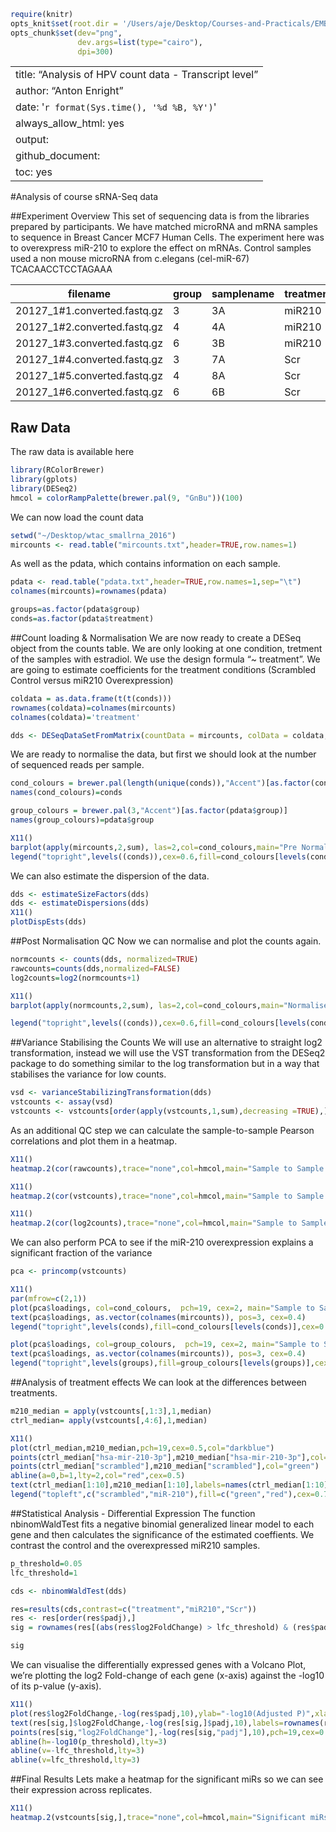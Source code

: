 ```r
require(knitr)
opts_knit$set(root.dir = '/Users/aje/Desktop/Courses-and-Practicals/EMBO_Greece_2017/miR_210_Experiment')
opts_chunk$set(dev="png", 
               dev.args=list(type="cairo"),
               dpi=300)

```

---
title: "Analysis of HPV count data - Transcript level"
author: "Anton Enright"
date: \'`r format(Sys.time(), '%d %B, %Y')`\'
always_allow_html: yes
output:
 github_document:
    toc: yes
---




#Analysis of course sRNA-Seq data

##Experiment Overview
This set of sequencing data is from the libraries prepared by participants. We have matched microRNA and mRNA samples to sequence in Breast Cancer MCF7 Human Cells. The experiment here was to overexpress miR-210 to explore the effect on mRNAs. Control samples used a non mouse microRNA from c.elegans (cel-miR-67) TCACAACCTCCTAGAAA


filename|group|samplename|treatment|fullname|3p-ad|
--------|-----|----------|---------|--------|-----|
20127_1#1.converted.fastq.gz|3|3A|miR210|miRNA03_MIR_GR3|TGGAATTCTCGGGTGCCAA|
20127_1#2.converted.fastq.gz|4|4A|miR210|miRNA04_MIR_GR4|TGGAATTCTCGGGTGCCAA|
20127_1#3.converted.fastq.gz|6|3B|miR210|miRNA14_MIR_GR6|TGGAATTCTCGGGTGCCAA|
20127_1#4.converted.fastq.gz|3|7A|Scr|miRNA07_SCR_GR3|TGGAATTCTCGGGTGCCAA|
20127_1#5.converted.fastq.gz|4|8A|Scr|miRNA08_SCR_GR4|TGGAATTCTCGGGTGCCAA|
20127_1#6.converted.fastq.gz|6|6B|Scr|miRNA16_SCR_GR6|TGGAATTCTCGGGTGCCAA

## Raw Data
The raw data is available here

```r
library(RColorBrewer)
library(gplots)
library(DESeq2)
hmcol = colorRampPalette(brewer.pal(9, "GnBu"))(100)
```


We can now load the count data
```r
setwd("~/Desktop/wtac_smallrna_2016")
mircounts <- read.table("mircounts.txt",header=TRUE,row.names=1)
```

As well as the pdata, which contains information on each sample.

```r
pdata <- read.table("pdata.txt",header=TRUE,row.names=1,sep="\t")
colnames(mircounts)=rownames(pdata)

groups=as.factor(pdata$group)
conds=as.factor(pdata$treatment)
```

##Count loading & Normalisation
We are now ready to create a DESeq object from the counts table. We are only looking at one condition, tretment of the samples with estradiol. We use the design formula “~ treatment”. We are going to estimate coefficients for the treatment conditions (Scrambled Control versus miR210 Overexpression)

```r
coldata = as.data.frame(t(t(conds)))
rownames(coldata)=colnames(mircounts)
colnames(coldata)='treatment'

dds <- DESeqDataSetFromMatrix(countData = mircounts, colData = coldata, design = ~ treatment)
```

We are ready to normalise the data, but first we should look at the number of sequenced reads per sample.

```r
cond_colours = brewer.pal(length(unique(conds)),"Accent")[as.factor(conds)]
names(cond_colours)=conds

group_colours = brewer.pal(3,"Accent")[as.factor(pdata$group)]
names(group_colours)=pdata$group

X11()
barplot(apply(mircounts,2,sum), las=2,col=cond_colours,main="Pre Normalised Counts")
legend("topright",levels((conds)),cex=0.6,fill=cond_colours[levels(conds)])
```

We can also estimate the dispersion of the data.

```r
dds <- estimateSizeFactors(dds)
dds <- estimateDispersions(dds)
X11()
plotDispEsts(dds)
```

##Post Normalisation QC
Now we can normalise and plot the counts again.

```r
normcounts <- counts(dds, normalized=TRUE)
rawcounts=counts(dds,normalized=FALSE)
log2counts=log2(normcounts+1)

X11()
barplot(apply(normcounts,2,sum), las=2,col=cond_colours,main="Normalised Counts")

legend("topright",levels((conds)),cex=0.6,fill=cond_colours[levels(conds)])
```

##Variance Stabilising the Counts
We will use an alternative to straight log2 transformation, instead we will use the VST transformation from the DESeq2 package to do something similar to the log transformation but in a way that stabilises the variance for low counts.

```r
vsd <- varianceStabilizingTransformation(dds)
vstcounts <- assay(vsd)
vstcounts <- vstcounts[order(apply(vstcounts,1,sum),decreasing =TRUE),]
```

As an additional QC step we can calculate the sample-to-sample Pearson correlations and plot them in a heatmap.

```r
X11()
heatmap.2(cor(rawcounts),trace="none",col=hmcol,main="Sample to Sample Correlation (Raw Counts)",cexRow=0.5,cexCol=0.5,RowSideColors=cond_colours, margins=c(9,7))
```

```r
X11()
heatmap.2(cor(vstcounts),trace="none",col=hmcol,main="Sample to Sample Correlation (VST)",cexRow=0.5,cexCol=0.5,RowSideColors=cond_colours, margins=c(9,7))
```

```r
X11()
heatmap.2(cor(log2counts),trace="none",col=hmcol,main="Sample to Sample Correlation (Log2)",cexRow=0.5,cexCol=0.5,RowSideColors=cond_colours, margins=c(9,7))
```

We can also perform PCA to see if the miR-210 overexpression explains a significant fraction of the variance

```r
pca <- princomp(vstcounts)

X11()
par(mfrow=c(2,1))
plot(pca$loadings, col=cond_colours,  pch=19, cex=2, main="Sample to Sample PCA (VST)")
text(pca$loadings, as.vector(colnames(mircounts)), pos=3, cex=0.4)
legend("topright",levels(conds),fill=cond_colours[levels(conds)],cex=0.4)

plot(pca$loadings, col=group_colours,  pch=19, cex=2, main="Sample to Sample PCA (VST)")
text(pca$loadings, as.vector(colnames(mircounts)), pos=3, cex=0.4)
legend("topright",levels(groups),fill=group_colours[levels(groups)],cex=0.4)
```

##Analysis of treatment effects
We can look at the differences between treatments.

```r
m210_median = apply(vstcounts[,1:3],1,median)
ctrl_median= apply(vstcounts[,4:6],1,median)

X11()
plot(ctrl_median,m210_median,pch=19,cex=0.5,col="darkblue")
points(ctrl_median["hsa-mir-210-3p"],m210_median["hsa-mir-210-3p"],col="red")
points(ctrl_median["scrambled"],m210_median["scrambled"],col="green")
abline(a=0,b=1,lty=2,col="red",cex=0.5)
text(ctrl_median[1:10],m210_median[1:10],labels=names(ctrl_median[1:10]),cex=0.4,pos=2)
legend("topleft",c("scrambled","miR-210"),fill=c("green","red"),cex=0.7)
```

##Statistical Analysis - Differential Expression
The function nbinomWaldTest fits a negative binomial generalized linear model to each gene and then calculates the significance of the estimated coeffients. We contrast the control and the overexpressed miR210 samples.

```r
p_threshold=0.05
lfc_threshold=1

cds <- nbinomWaldTest(dds)

res=results(cds,contrast=c("treatment","miR210","Scr"))
res <- res[order(res$padj),]
sig = rownames(res[(abs(res$log2FoldChange) > lfc_threshold) & (res$padj < p_threshold) & !is.na(res$padj),])

sig
```

We can visualise the differentially expressed genes with a Volcano Plot, we’re plotting the log2 Fold-change of each gene (x-axis) against the -log10 of its p-value (y-axis).

```r
X11()
plot(res$log2FoldChange,-log(res$padj,10),ylab="-log10(Adjusted P)",xlab="Log2 FoldChange",main=paste("Volcano Plot","ctrl v mir210"),pch=19,cex=0.4)      
text(res[sig,]$log2FoldChange,-log(res[sig,]$padj,10),labels=rownames(res[sig,]),pos=3,cex=0.6)
points(res[sig,"log2FoldChange"],-log(res[sig,"padj"],10),pch=19,cex=0.4,col="red")
abline(h=-log10(p_threshold),lty=3)
abline(v=-lfc_threshold,lty=3)
abline(v=lfc_threshold,lty=3) 
```

##Final Results
Lets make a heatmap for the significant miRs so we can see their expression across replicates.

```r
X11()
heatmap.2(vstcounts[sig,],trace="none",col=hmcol,main="Significant miRs",cexRow=0.5,cexCol=0.5,ColSideColors=cond_colours, margins=c(9,7),Colv=FALSE,dendrogram="row")
```
